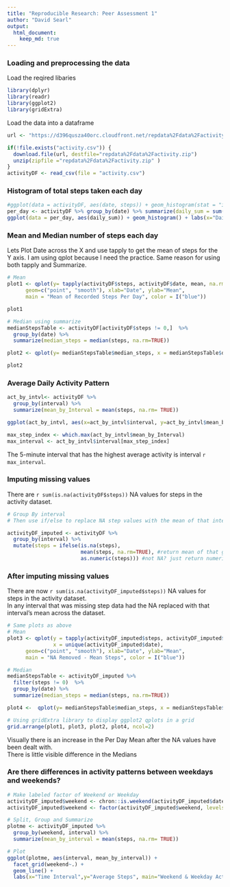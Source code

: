 ```yaml
---
title: "Reproducible Research: Peer Assessment 1"
author: "David Searl"
output: 
  html_document:
    keep_md: true
---
```



### Loading and preprocessing the data
Load the reqired libaries 

```r
library(dplyr)
library(readr)
library(ggplot2)
library(gridExtra)
```

Load the data into a dataframe
```r
url <- "https://d396qusza40orc.cloudfront.net/repdata%2Fdata%2Factivity.zip"

if(!file.exists("activity.csv")) {
  download.file(url, destfile="repdata%2Fdata%2Factivity.zip")
  unzip(zipfile ="repdata%2Fdata%2Factivity.zip" )
}
activityDF <- read_csv(file = "activity.csv")
```

### Histogram of total steps taken each day

```r
#ggplot(data = activityDF, aes(date, steps)) + geom_histogram(stat = "identity")  #oops this wasn't a histogram
per_day <- activityDF %>% group_by(date) %>% summarize(daily_sum = sum(steps))
ggplot(data = per_day, aes(daily_sum)) + geom_histogram() + labs(x="Daily Steps", y="Frequency", main="Histogram of Daily Step Totals")
```

### Mean and Median number of steps each day
Lets Plot Date across the X and use tapply to get the mean of steps for the Y axis. 
I am using qplot because I need the practice.  Same reason for using both tapply and Summarize.

```r
# Mean
plot1 <- qplot(y= tapply(activityDF$steps, activityDF$date, mean, na.rm = TRUE), x = unique(activityDF$date),
      geom=c("point", "smooth"), xlab="Date", ylab="Mean", 
      main = "Mean of Recorded Steps Per Day", color = I("blue"))

plot1

# Median using summarize
medianStepsTable <- activityDF[activityDF$steps != 0,]  %>% 
  group_by(date) %>% 
  summarize(median_steps = median(steps, na.rm=TRUE))

plot2 <- qplot(y= medianStepsTable$median_steps, x = medianStepsTable$date, geom=c("point", "smooth"), xlab="Date", ylab="Median", main = "Median of Recorded Steps Per Day", color=I("red"))

plot2
```

### Average Daily Activity Pattern

```r
act_by_intvl<- activityDF %>% 
  group_by(interval) %>% 
  summarize(mean_by_Interval = mean(steps, na.rm= TRUE))

ggplot(act_by_intvl, aes(x=act_by_intvl$interval, y=act_by_intvl$mean_by_Interval)) + geom_line() + labs(x="5-minute Interval", y= "Average Activity in Steps", title ="Average Steps per Daily Interval Chunk")
```

```r
max_step_index <- which.max(act_by_intvl$mean_by_Interval)
max_interval <- act_by_intvl$interval[max_step_index]
```
The 5-minute interval that has the highest average activity is interval `r max_interval`.

### Imputing missing values
There are `r sum(is.na(activityDF$steps))` NA values for steps in the activity dataset.
```r
# Group By interval
# Then use if/else to replace NA step values with the mean of that interval

activityDF_imputed <- activityDF %>% 
  group_by(interval) %>% 
  mutate(steps = ifelse(is.na(steps),
                        mean(steps, na.rm=TRUE), #return mean of that group
                        as.numeric(steps))) #not NA? just return numeric value of steps at that position.
```

### After imputing missing values
There are now `r sum(is.na(activityDF_imputed$steps))` NA values for steps in the activity dataset.  
In any interval that was missing step data had the NA replaced with that interval's mean across the dataset.

```r
# Same plots as above
# Mean
plot3 <- qplot(y = tapply(activityDF_imputed$steps, activityDF_imputed$date, mean, na.rm = TRUE), 
               x = unique(activityDF_imputed$date),
      geom=c("point", "smooth"), xlab="Date", ylab="Mean", 
      main = "NA Removed - Mean Steps", color = I("blue"))

# Median
medianStepsTable <- activityDF_imputed %>% 
  filter(steps != 0)  %>% 
  group_by(date) %>% 
  summarize(median_steps = median(steps, na.rm=TRUE))

plot4 <-  qplot(y= medianStepsTable$median_steps, x = medianStepsTable$date, geom=c("point", "smooth"), xlab="Date", ylab="Median", main = "NA Removed - Median of Steps", color=I("red"))

# Using gridExtra library to display ggplot2 qplots in a grid
grid.arrange(plot1, plot3, plot2, plot4, ncol=2)

```
  
  Visually there is an increase in the Per Day Mean after the NA values have been dealt with.  
There is little visible difference in the Medians

### Are there differences in activity patterns between weekdays and weekends?
```r
# Make labeled factor of Weekend or Weekday
activityDF_imputed$weekend <- chron::is.weekend(activityDF_imputed$date) 
activityDF_imputed$weekend <- factor(activityDF_imputed$weekend, levels = c("TRUE", "FALSE"), labels=c("Weekends","Weekdays"))

# Split, Group and Summarize 
plotme <- activityDF_imputed %>% 
  group_by(weekend, interval) %>% 
  summarize(mean_by_interval = mean(steps, na.rm= TRUE))

# Plot
ggplot(plotme, aes(interval, mean_by_interval)) + 
  facet_grid(weekend~.) + 
  geom_line() + 
  labs(x="Time Interval",y="Average Steps", main="Weekend & Weekday Activity Compared")  
  
  
```